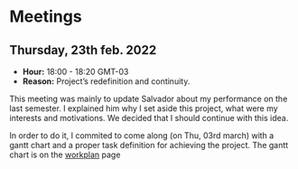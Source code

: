 # Meetings

## Thursday, 23th feb. 2022

* **Hour:** 18:00 - 18:20 GMT-03
* **Reason:** Project's redefinition and continuity.

This meeting was mainly to update Salvador about my performance on the last semester. I explained him why I set aside this project, what were my interests and motivations. We decided that I should continue with this idea.

In order to do it, I commited to come along (on Thu, 03rd march) with a gantt chart and a proper task definition for achieving the project. The gantt chart is on the [workplan](#workplan) page
